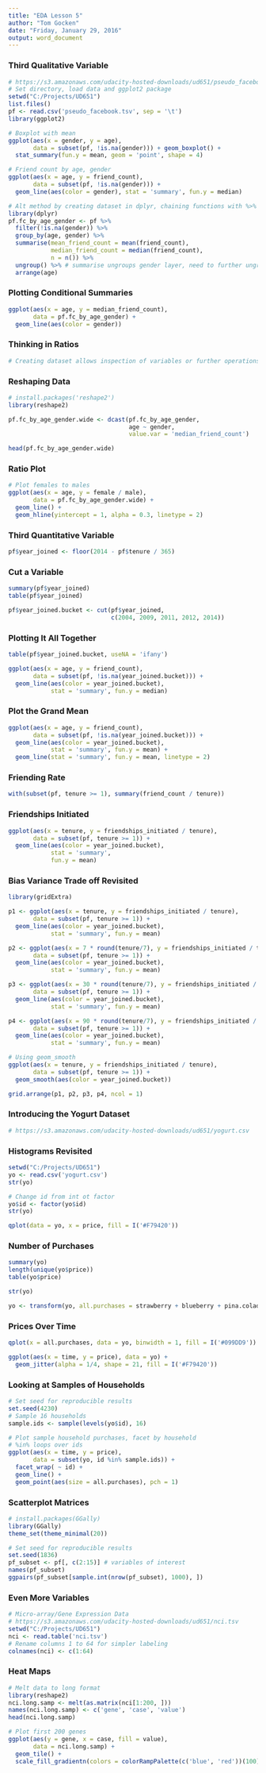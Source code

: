 ```yaml
---
title: "EDA Lesson 5"
author: "Tom Gocken"
date: "Friday, January 29, 2016"
output: word_document
---
```


### Third Qualitative Variable
```r
# https://s3.amazonaws.com/udacity-hosted-downloads/ud651/pseudo_facebook.tsv
# Set directory, load data and ggplot2 package
setwd("C:/Projects/UD651")
list.files()
pf <- read.csv('pseudo_facebook.tsv', sep = '\t')
library(ggplot2)

# Boxplot with mean
ggplot(aes(x = gender, y = age),
       data = subset(pf, !is.na(gender))) + geom_boxplot() +
  stat_summary(fun.y = mean, geom = 'point', shape = 4)

# Friend count by age, gender
ggplot(aes(x = age, y = friend_count),
       data = subset(pf, !is.na(gender))) +
  geom_line(aes(color = gender), stat = 'summary', fun.y = median)

# Alt method by creating dataset in dplyr, chaining functions with %>%
library(dplyr)
pf.fc_by_age_gender <- pf %>%
  filter(!is.na(gender)) %>%
  group_by(age, gender) %>%
  summarise(mean_friend_count = mean(friend_count),
            median_friend_count = median(friend_count),
            n = n()) %>%
  ungroup() %>% # summarise ungroups gender layer, need to further ungroup age layer
  arrange(age)
```

### Plotting Conditional Summaries
```r
ggplot(aes(x = age, y = median_friend_count),
       data = pf.fc_by_age_gender) +
  geom_line(aes(color = gender))
```

### Thinking in Ratios
```r
# Creating dataset allows inspection of variables or further operations
```

### Reshaping Data
```r
# install.packages('reshape2')
library(reshape2)

pf.fc_by_age_gender.wide <- dcast(pf.fc_by_age_gender,
                                  age ~ gender,
                                  value.var = 'median_friend_count')

head(pf.fc_by_age_gender.wide)
```

### Ratio Plot
```r
# Plot females to males
ggplot(aes(x = age, y = female / male),
       data = pf.fc_by_age_gender.wide) +
  geom_line() +
  geom_hline(yintercept = 1, alpha = 0.3, linetype = 2)
```

### Third Quantitative Variable
```r
pf$year_joined <- floor(2014 - pf$tenure / 365)
```

### Cut a Variable
```r
summary(pf$year_joined)
table(pf$year_joined)

pf$year_joined.bucket <- cut(pf$year_joined,
                             c(2004, 2009, 2011, 2012, 2014))
```

### Plotting It All Together
```r
table(pf$year_joined.bucket, useNA = 'ifany')

ggplot(aes(x = age, y = friend_count),
       data = subset(pf, !is.na(year_joined.bucket))) +
  geom_line(aes(color = year_joined.bucket),
            stat = 'summary', fun.y = median)
```

### Plot the Grand Mean
```r
ggplot(aes(x = age, y = friend_count),
       data = subset(pf, !is.na(year_joined.bucket))) +
  geom_line(aes(color = year_joined.bucket),
            stat = 'summary', fun.y = mean) +
  geom_line(stat = 'summary', fun.y = mean, linetype = 2)
```

### Friending Rate
```r
with(subset(pf, tenure >= 1), summary(friend_count / tenure))
```

### Friendships Initiated
```r
ggplot(aes(x = tenure, y = friendships_initiated / tenure),
       data = subset(pf, tenure >= 1)) +
  geom_line(aes(color = year_joined.bucket),
            stat = 'summary',
            fun.y = mean)
```

### Bias Variance Trade off Revisited
```r
library(gridExtra)

p1 <- ggplot(aes(x = tenure, y = friendships_initiated / tenure),
       data = subset(pf, tenure >= 1)) +
  geom_line(aes(color = year_joined.bucket),
            stat = 'summary', fun.y = mean)

p2 <- ggplot(aes(x = 7 * round(tenure/7), y = friendships_initiated / tenure),
       data = subset(pf, tenure >= 1)) +
  geom_line(aes(color = year_joined.bucket),
            stat = 'summary', fun.y = mean)

p3 <- ggplot(aes(x = 30 * round(tenure/7), y = friendships_initiated / tenure),
       data = subset(pf, tenure >= 1)) +
  geom_line(aes(color = year_joined.bucket),
            stat = 'summary', fun.y = mean)

p4 <- ggplot(aes(x = 90 * round(tenure/7), y = friendships_initiated / tenure),
       data = subset(pf, tenure >= 1)) +
  geom_line(aes(color = year_joined.bucket),
            stat = 'summary', fun.y = mean)

# Using geom_smooth
ggplot(aes(x = tenure, y = friendships_initiated / tenure),
       data = subset(pf, tenure >= 1)) +
  geom_smooth(aes(color = year_joined.bucket))

grid.arrange(p1, p2, p3, p4, ncol = 1)
```

### Introducing the Yogurt Dataset
```r
# https://s3.amazonaws.com/udacity-hosted-downloads/ud651/yogurt.csv
```

### Histograms Revisited
```r
setwd("C:/Projects/UD651")
yo <- read.csv('yogurt.csv')
str(yo)

# Change id from int ot factor
yo$id <- factor(yo$id)
str(yo)

qplot(data = yo, x = price, fill = I('#F79420'))
```

### Number of Purchases
```r
summary(yo)
length(unique(yo$price))
table(yo$price)

str(yo)

yo <- transform(yo, all.purchases = strawberry + blueberry + pina.colada + plain + mixed.berry)
```

### Prices Over Time
```r
qplot(x = all.purchases, data = yo, binwidth = 1, fill = I('#099DD9'))

ggplot(aes(x = time, y = price), data = yo) +
  geom_jitter(alpha = 1/4, shape = 21, fill = I('#F79420'))
```

### Looking at Samples of Households
```r
# Set seed for reproducible results
set.seed(4230)
# Sample 16 households
sample.ids <- sample(levels(yo$id), 16)

# Plot sample household purchases, facet by household
# %in% loops over ids
ggplot(aes(x = time, y = price),
       data = subset(yo, id %in% sample.ids)) +
  facet_wrap( ~ id) + 
  geom_line() + 
  geom_point(aes(size = all.purchases), pch = 1)
```

### Scatterplot Matrices
```r
# install.packages(GGally)
library(GGally)
theme_set(theme_minimal(20))

# Set seed for reproducible results
set.seed(1836)
pf_subset <- pf[, c(2:15)] # variables of interest
names(pf_subset)
ggpairs(pf_subset[sample.int(nrow(pf_subset), 1000), ])
```

### Even More Variables
```r
# Micro-array/Gene Expression Data
# https://s3.amazonaws.com/udacity-hosted-downloads/ud651/nci.tsv
setwd("C:/Projects/UD651")
nci <- read.table('nci.tsv')
# Rename columns 1 to 64 for simpler labeling
colnames(nci) <- c(1:64)
```

### Heat Maps
```r
# Melt data to long format
library(reshape2)
nci.long.samp <- melt(as.matrix(nci[1:200, ]))
names(nci.long.samp) <- c('gene', 'case', 'value')
head(nci.long.samp)

# Plot first 200 genes
ggplot(aes(y = gene, x = case, fill = value),
       data = nci.long.samp) +
  geom_tile() +
  scale_fill_gradientn(colors = colorRampPalette(c('blue', 'red'))(100))
```
